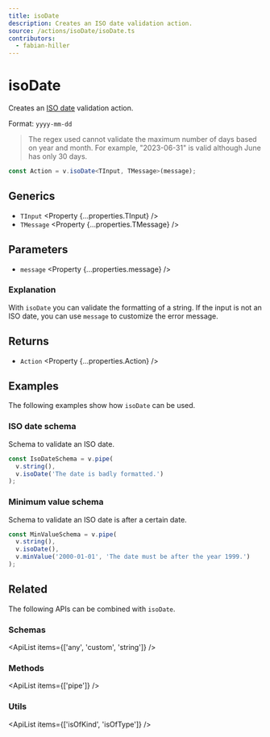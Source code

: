 ```yaml
---
title: isoDate
description: Creates an ISO date validation action.
source: /actions/isoDate/isoDate.ts
contributors:
  - fabian-hiller
---
```



# isoDate

Creates an [ISO date](https://en.wikipedia.org/wiki/ISO_8601) validation action.

Format: `yyyy-mm-dd`

> The regex used cannot validate the maximum number of days based on year and month. For example, "2023-06-31" is valid although June has only 30 days.

```ts
const Action = v.isoDate<TInput, TMessage>(message);
```

## Generics

- `TInput` <Property {...properties.TInput} />
- `TMessage` <Property {...properties.TMessage} />

## Parameters

- `message` <Property {...properties.message} />

### Explanation

With `isoDate` you can validate the formatting of a string. If the input is not an ISO date, you can use `message` to customize the error message.

## Returns

- `Action` <Property {...properties.Action} />

## Examples

The following examples show how `isoDate` can be used.

### ISO date schema

Schema to validate an ISO date.

```ts
const IsoDateSchema = v.pipe(
  v.string(),
  v.isoDate('The date is badly formatted.')
);
```

### Minimum value schema

Schema to validate an ISO date is after a certain date.

```ts
const MinValueSchema = v.pipe(
  v.string(),
  v.isoDate(),
  v.minValue('2000-01-01', 'The date must be after the year 1999.')
);
```

## Related

The following APIs can be combined with `isoDate`.

### Schemas

<ApiList items={['any', 'custom', 'string']} />

### Methods

<ApiList items={['pipe']} />

### Utils

<ApiList items={['isOfKind', 'isOfType']} />
